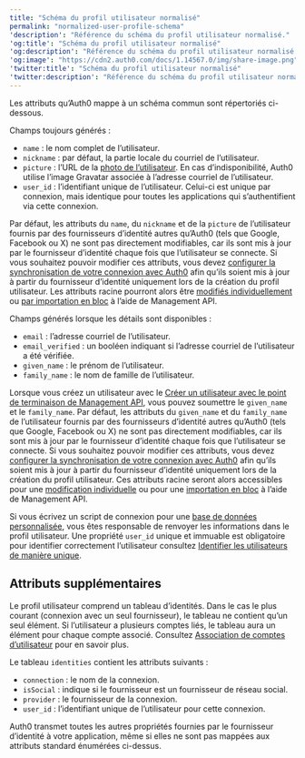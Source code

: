 ---
title: "Schéma du profil utilisateur normalisé"
permalink: "normalized-user-profile-schema"
'description': "Référence du schéma du profil utilisateur normalisé."
'og:title': "Schéma du profil utilisateur normalisé"
'og:description': "Référence du schéma du profil utilisateur normalisé."
'og:image': "https://cdn2.auth0.com/docs/1.14567.0/img/share-image.png"
'twitter:title': "Schéma du profil utilisateur normalisé"
'twitter:description': "Référence du schéma du profil utilisateur normalisé."
---

Les attributs qu’Auth0 mappe à un schéma commun sont répertoriés ci-dessous.

Champs toujours générés :

* `name` : le nom complet de l’utilisateur.
* `nickname` : par défaut, la partie locale du courriel de l’utilisateur.
* `picture` : l’URL de la [photo de l’utilisateur](/docs/fr-ca/manage-users/user-accounts/change-user-picture). En cas d’indisponibilité, Auth0 utilise l’image Gravatar associée à l’adresse courriel de l’utilisateur.
* `user_id` : l’identifiant unique de l’utilisateur. Celui-ci est unique par connexion, mais identique pour toutes les applications qui s’authentifient via cette connexion.

Par défaut, les attributs du `name`, du `nickname` et de la `picture` de l’utilisateur fournis par des fournisseurs d’identité autres qu’Auth0 (tels que Google, Facebook ou X) ne sont pas directement modifiables, car ils sont mis à jour par le fournisseur d’identité chaque fois que l’utilisateur se connecte. Si vous souhaitez pouvoir modifier ces attributs, vous devez [configurer la synchronisation de votre connexion avec Auth0](/docs/fr-ca/manage-users/user-accounts/user-profiles/configure-connection-sync-with-auth0) afin qu’ils soient mis à jour à partir du fournisseur d’identité uniquement lors de la création du profil utilisateur. Les attributs racine pourront alors être [modifiés individuellement](/docs/fr-ca/api/management/guides/users/update-root-attributes-users) ou [par importation en bloc](/docs/fr-ca/api/management/guides/users/update-root-attributes-users) à l’aide de Management API.

Champs générés lorsque les détails sont disponibles :

* `email` : l’adresse courriel de l’utilisateur.
* `email_verified` : un booléen indiquant si l’adresse courriel de l’utilisateur a été vérifiée.
* `given_name` : le prénom de l’utilisateur.
* `family_name` : le nom de famille de l’utilisateur.

Lorsque vous créez un utilisateur avec le [Créer un utilisateur avec le point de terminaison de Management API](/docs/fr-ca/api/management/v2#!/Users/post_users), vous pouvez soumettre le `given_name` et le `family_name`. Par défaut, les attributs du `given_name` et du `family_name` de l’utilisateur fournis par des fournisseurs d’identité autres qu’Auth0 (tels que Google, Facebook ou X) ne sont pas directement modifiables, car ils sont mis à jour par le fournisseur d’identité chaque fois que l’utilisateur se connecte. Si vous souhaitez pouvoir modifier ces attributs, vous devez [configurer la synchronisation de votre connexion avec Auth0](/docs/fr-ca/dashboard/guides/connections/configure-connection-sync) afin qu’ils soient mis à jour à partir du fournisseur d’identité uniquement lors de la création du profil utilisateur. Ces attributs racine seront alors accessibles pour une [modification individuelle](/docs/fr-ca/api/management/guides/users/update-root-attributes-users) ou pour une [importation en bloc](/docs/fr-ca/api/management/guides/users/update-root-attributes-users) à l’aide de Management API.

Si vous écrivez un script de connexion pour une [base de données personnalisée](/docs/fr-ca/connections/database/mysql), vous êtes responsable de renvoyer les informations dans le profil utilisateur. Une propriété `user_id` unique et immuable est obligatoire pour identifier correctement l’utilisateur consultez [Identifier les utilisateurs de manière unique](/docs/fr-ca/manage-users/user-accounts/identify-users).

## Attributs supplémentaires

Le profil utilisateur comprend un tableau d’identités. Dans le cas le plus courant (connexion avec un seul fournisseur), le tableau ne contient qu’un seul élément. Si l’utilisateur a plusieurs comptes liés, le tableau aura un élément pour chaque compte associé. Consultez [Association de comptes d’utilisateur](/docs/fr-ca/manage-users/user-accounts/user-account-linking) pour en savoir plus.

Le tableau `identities` contient les attributs suivants :

* `connection` : le nom de la connexion.
* `isSocial` : indique si le fournisseur est un fournisseur de réseau social.
* `provider` : le fournisseur de la connexion.
* `user_id` : l’identifiant unique de l’utilisateur pour cette connexion.

Auth0 transmet toutes les autres propriétés fournies par le fournisseur d’identité à votre application, même si elles ne sont pas mappées aux attributs standard énumérées ci-dessus.